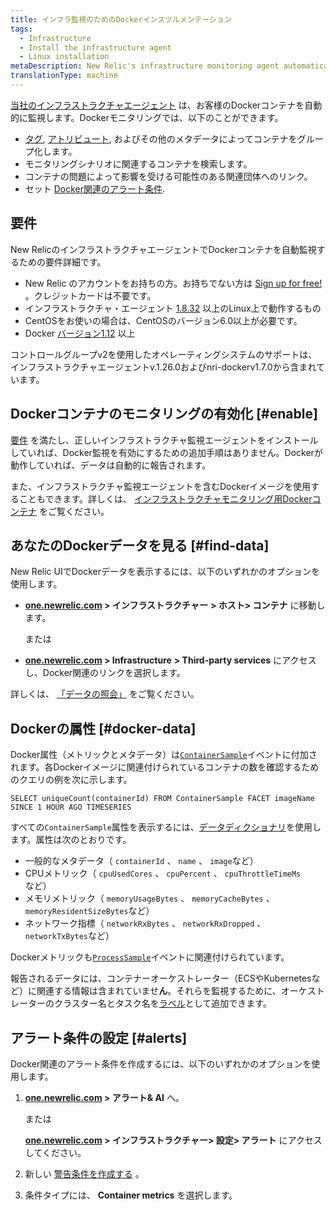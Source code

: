 ```yaml
---
title: インフラ監視のためのDockerインスツルメンテーション
tags:
  - Infrastructure
  - Install the infrastructure agent
  - Linux installation
metaDescription: New Relic's infrastructure monitoring agent automatically instruments Docker to collect container metrics and metadata.
translationType: machine
---
```


[当社のインフラストラクチャエージェント](/docs/welcome-new-relic-infrastructure) は、お客様のDockerコンテナを自動的に監視します。Dockerモニタリングでは、以下のことができます。

* [タグ](/docs/new-relic-one/use-new-relic-one/core-concepts/tagging-use-tags-organize-group-what-you-monitor), [アトリビュート](#docker-data), およびその他のメタデータによってコンテナをグループ化します。
* モニタリングシナリオに関連するコンテナを検索します。
* コンテナの問題によって影響を受ける可能性のある関連団体へのリンク。
* セット [Docker関連のアラート条件](#alerts).

## 要件

New RelicのインフラストラクチャエージェントでDockerコンテナを自動監視するための要件詳細です。

* New Relic のアカウントをお持ちの方。お持ちでない方は [Sign up for free!](https://newrelic.com/signup) 。クレジットカードは不要です。
* インフラストラクチャ・エージェント [1.8.32](/docs/release-notes/infrastructure-release-notes/infrastructure-agent-release-notes/new-relic-infrastructure-agent-1832) 以上のLinux上で動作するもの
* CentOSをお使いの場合は、CentOSのバージョン6.0以上が必要です。
* Docker [バージョン1.12](https://www.docker.com/blog/docker-1-12-built-in-orchestration/) 以上

<Callout variant="important">
  コントロールグループv2を使用したオペレーティングシステムのサポートは、インフラストラクチャエージェントv.1.26.0およびnri-dockerv1.7.0から含まれています。
</Callout>

## Dockerコンテナのモニタリングの有効化 [#enable]

[要件](#requirements) を満たし、正しいインフラストラクチャ監視エージェントをインストールしていれば、Docker監視を有効にするための追加手順はありません。Dockerが動作していれば、データは自動的に報告されます。

また、インフラストラクチャ監視エージェントを含むDockerイメージを使用することもできます。詳しくは、 [インフラストラクチャモニタリング用Dockerコンテナ](/docs/infrastructure/install-infrastructure-agent/linux-installation/docker-container-infrastructure-monitoring) をご覧ください。

## あなたのDockerデータを見る [#find-data]

New Relic UIでDockerデータを表示するには、以下のいずれかのオプションを使用します。

* **[one.newrelic.com](https://one.newrelic.com) > インフラストラクチャー** **> ホスト> コンテナ** に移動します。

  または

* **[one.newrelic.com](https://one.newrelic.com) > Infrastructure** **> Third-party services** にアクセスし、Docker関連のリンクを選択します。

詳しくは、 [「データの照会」](/docs/using-new-relic/data/understand-data/query-new-relic-data) をご覧ください。

## Dockerの属性 [#docker-data]

Docker属性（メトリックとメタデータ）は[`ContainerSample`](/attribute-dictionary/?event=ContainerSample)イベントに付加されます。各Dockerイメージに関連付けられているコンテナの数を確認するためのクエリの例を次に示します。

```
SELECT uniqueCount(containerId) FROM ContainerSample FACET imageName SINCE 1 HOUR AGO TIMESERIES
```

すべての`ContainerSample`属性を表示するには、[データディクショナリ](/attribute-dictionary/?event=ContainerSample)を使用します。属性は次のとおりです。

* 一般的なメタデータ（ `containerId` 、 `name` 、 `image`など）
* CPUメトリック（ `cpuUsedCores` 、 `cpuPercent` 、 `cpuThrottleTimeMs`など）
* メモリメトリック（ `memoryUsageBytes` 、 `memoryCacheBytes` 、 `memoryResidentSizeBytes`など）
* ネットワーク指標（ `networkRxBytes` 、 `networkRxDropped` 、 `networkTxBytes`など）

Dockerメトリックも[`ProcessSample`](/attribute-dictionary/?event=ProcessSample)イベントに関連付けられています。

報告されるデータには、コンテナーオーケストレーター（ECSやKubernetesなど）に関連する情報は含まれていませ**ん**。それらを監視するために、オーケストレーターのクラスター名とタスク名を[ラベル](https://docs.docker.com/ee/ucp/admin/configure/add-labels-to-cluster-nodes/)として追加できます。

## アラート条件の設定 [#alerts]

Docker関連のアラート条件を作成するには、以下のいずれかのオプションを使用します。

1. **[one.newrelic.com](https://one.newrelic.com) > アラート& AI** へ。

   または

   **[one.newrelic.com](https://one.newrelic.com) > インフラストラクチャー> 設定> アラート** にアクセスしてください。

2. 新しい [警告条件を作成する](/docs/alerts/new-relic-alerts/defining-conditions/create-alert-conditions) 。

3. 条件タイプには、 **Container metrics** を選択します。